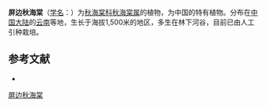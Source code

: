 {{Speciesbox
| taxon = Begonia tsaii
| authority = [[Irmsch.|Irmsch.]], 1951
}}

'''屏边秋海棠'''（[[学名|学名]]：{{lang|la|''Begonia tsaii''}}）为[[秋海棠科|秋海棠科]][[秋海棠属|秋海棠属]]的植物，为中国的特有植物。分布在[[中国大陆|中国大陆]]的[[云南|云南]]等地，生长于海拔1,500米的地区，多生在林下河谷，目前已由人工引种栽培。

== 参考文献 ==
<div class="references-small">
* {{cite web| url =http://www.bioinfo.cn/db05/KmzwSpecies.php?action=view&id=1251| title =屏边秋海棠| work =《中国高等植物数据库全库》| publisher =中国科学院微生物研究所| author =昆明植物研究所| accessdate =2009-02-22| deadurl =yes| archiveurl =https://web.archive.org/web/20160305041222/http://www.bioinfo.cn/db05/KmzwSpecies.php?action=view&id=1251| archivedate =2016-03-05}}
</div>
{{Taxonbar|from=Q8650264}}

[[Category:秋海棠属|屏边秋海棠]]


{{植物小作品}}